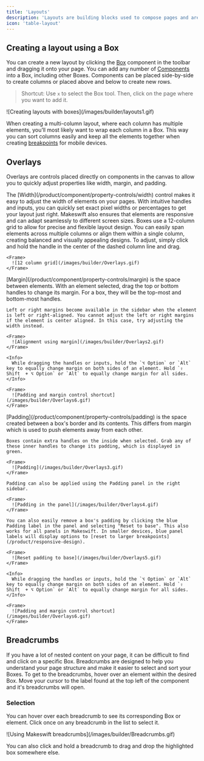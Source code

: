 ```yaml
---
title: 'Layouts'
description: 'Layouts are building blocks used to compose pages and are most commonly created using the Box component. The Makeswift builder gives you controls to organize and navigate layouts easily.'
icon: 'table-layout'
---
```


## Creating a layout using a Box

You can create a new layout by clicking the [Box](/product/components#box) component in the toolbar and dragging it onto your page. You can add any number of [Components](/product/components) into a Box, including other Boxes. Components can be placed side-by-side to create columns or placed above and below to create new rows.

> Shortcut: Use `x` to select the Box tool. Then, click on the page where you want to add it.

<Frame>![Creating layouts with boxes](/images/builder/layouts1.gif)</Frame>

When creating a multi-column layout, where each column has multiple elements, you’ll most likely want to wrap each column in a Box. This way you can sort columns easily and keep all the elements together when creating [breakpoints](/product/responsive-design) for mobile devices.

## Overlays

Overlays are controls placed directly on components in the canvas to allow you to quickly adjust properties like width, margin, and padding.

<Tabs>
  <Tab title="Width">
    The [Width](/product/component/property-controls/width) control makes it easy to adjust the width of elements on your pages. With intuitive handles and inputs, you can quickly set exact pixel widths or percentages to get your layout just right. Makeswift also ensures that elements are responsive and can adapt seamlessly to different screen sizes.
  </Tab>

  <Tab title="Grid">
    Boxes use a 12-column grid to allow for precise and flexible layout design. You can easily span elements across multiple columns or align them within a single column, creating balanced and visually appealing designs. To adjust, simply click and hold the handle in the center of the dashed column line and drag.

    <Frame>
      ![12 column grid](/images/builder/Overlays.gif)
    </Frame>

  </Tab>
  <Tab title="Margin">
    [Margin](/product/component/property-controls/margin) is the space between elements. With an element selected, drag the top or bottom handles to change its margin. For a box, they will be the top-most and bottom-most handles.

    Left or right margins become available in the sidebar when the element is left or right-aligned. You cannot adjust the left or right margins if the element is center aligned. In this case, try adjusting the width instead.

    <Frame>
      ![Alignment using margin](/images/builder/Overlays2.gif)
    </Frame>

    <Info>
      While dragging the handles or inputs, hold the `⌥ Option` or `Alt` key to equally change margin on both sides of an element. Hold `⇧ Shift  + ⌥ Option` or `Alt` to equally change margin for all sides.
    </Info>

    <Frame>
      ![Padding and margin control shortcut](/images/builder/Overlays6.gif)
    </Frame>

  </Tab>

  <Tab title="Padding">
    [Padding](/product/component/property-controls/padding) is the space created between a box's border and its contents. This differs from margin which is used to push elements away from each other.

    Boxes contain extra handles on the inside when selected. Grab any of these inner handles to change its padding, which is displayed in green.

    <Frame>
      ![Padding](/images/builder/Overlays3.gif)
    </Frame>

    Padding can also be applied using the Padding panel in the right sidebar.

    <Frame>
      ![Padding in the panel](/images/builder/Overlays4.gif)
    </Frame>

    You can also easily remove a box's padding by clicking the blue Padding label in the panel and selecting "Reset to base". This also works for all panels in Makeswift. In smaller devices, blue panel labels will display options to [reset to larger breakpoints](/product/responsive-design).

    <Frame>
      ![Reset padding to base](/images/builder/Overlays5.gif)
    </Frame>

    <Info>
      While dragging the handles or inputs, hold the `⌥ Option` or `Alt` key to equally change margin on both sides of an element. Hold `⇧ Shift  + ⌥ Option` or `Alt` to equally change margin for all sides.
    </Info>

    <Frame>
      ![Padding and margin control shortcut](/images/builder/Overlays6.gif)
    </Frame>

  </Tab>
</Tabs>

## Breadcrumbs

If you have a lot of nested content on your page, it can be difficult to find and click on a specific Box. Breadcrumbs are designed to help you understand your page structure and make it easier to select and sort your Boxes. To get to the breadcrumbs, hover over an element within the desired Box. Move your cursor to the label found at the top left of the component and it's breadcrumbs will open.

### Selection

You can hover over each breadcrumb to see its corresponding Box or element. Click once on any breadcrumb in the list to select it.

<Frame>![Using Makeswift breadcrumbs](/images/builder/Breadcrumbs.gif)</Frame>

You can also click and hold a breadcrumb to drag and drop the highlighted box somewhere else.
